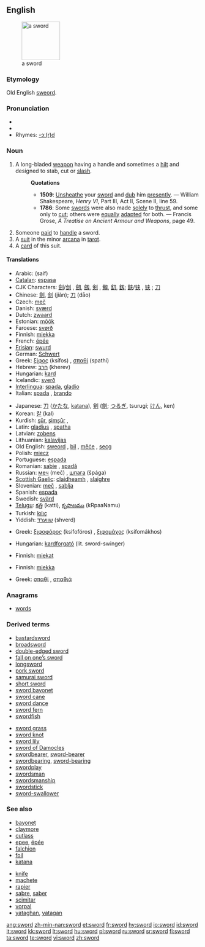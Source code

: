 {{wikipedia}}
==English==
[[Image:Estoque_1480_dC..jpg|thumb|right|100px|a sword]]

===Etymology===
Old English [[sweord]].

===Pronunciation===
*{{IPA|/sɔ:d/,/soʊrd/}}
*{{audio|en-us-sword.ogg|Audio (US)}}
*Rhymes: [[Rhymes:English:-ɔː(r)d|-ɔː(r)d]]

===Noun===
{{en-noun}}

# {{context|Weapon}} A long-bladed [[weapon]] having a handle and sometimes a [[hilt]] and designed to stab, cut or [[slash]]. <!-- This is encyclopedic: It was sheathed in a [[scabbard]]. It was originally a [[melée]] weapon that was used in serious combat, but now is mostly used in sports and for ceremonies, and is viewed as one of the most noble weapons.-->
#:'''Quotations'''
#:*'''1509''': [[Unsheathe]] your [[sword]] and [[dub]] him [[presently]]. &mdash; William Shakespeare, ''Henry VI'', Part III, Act II, Scene II, line 59.
#:*'''1786''': Some [[sword]]s were also made [[solely]] to [[thrust]], and some only to [[cut]]; others were [[equally]] [[adapt]]ed for both. &mdash; Francis Grose, ''A Treatise on Ancient Armour and Weapons'', page 49.
# Someone [[paid]] to [[handle]] a sword.
# A [[suit]] in the minor [[arcana]] in [[tarot]].
# A [[card]] of this suit.

====Translations====
{{trans-top|weapon}}
*Arabic: {{ARchar|[[سيف]]}} (saif) {{m}}
*[[Catalan]]: [[espasa]] {{f}}
*CJK Characters: [[劍]]/[[剑]]<!-- (jiàn)-->, [[劒]], [[劔]], [[剣]]<!--ja simp-->, [[剱]], [[釖]], [[釼]]; [[鋏]]/[[铗]]<!-- (jiá)--><!--zh trad/ja-->, [[铗]]<!-- (jiá)--><!--zh simp-->; [[刀]]<!-- (dāo)-->
*Chinese: [[劍]], [[剑]] (jiàn); [[刀]] (dāo)
*Czech: [[meč]] {{m}}
*Danish: [[sværd]] {{g|Danish}}
*Dutch: [[zwaard]] {{n}}
*Estonian: [[mõõk]]
*Faroese: [[svørð]] {{n}}
*Finnish: [[miekka]]
*French: [[épée]] {{f}}
*[[Frisian]]: [[swurd]] {{n}}
*German: [[Schwert]] {{n}}
*Greek: [[ξίφος]] (ksífos) {{n}}, [[σπαθί]] (spathí) {{n}}
*Hebrew: [[חרב]] (kherev) {{m}}
*Hungarian: [[kard#Hungarian|kard]]
*Icelandic: [[sverð]] {{m}}
*[[Interlingua]]: [[spada]], [[gladio]]
*Italian: [[spada]] {{f}}, [[brando]] {{m}} {{italbrac|poetic}}
{{trans-mid}}
*Japanese: [[刀]] ([[かたな]], [[katana]]), [[剣]] ([[劍]]; [[つるぎ]], tsurugi; [[けん]], ken)
*Korean: [[칼]] (kal)
*Kurdish: [[şûr]], [[şimşûr]] {{g|Kurdish}}, {{KUchar|[[شمشێر]]}}
*Latin: [[gladius]] {{m}}, [[spatha]] {{f}}
*Latvian: [[zobens]] {{m}}
*Lithuanian: [[kalavijas]] {{m}}
*Old English: [[sweord]] {{n}}, [[bil]] {{n}}, [[mece|mēċe]] {{m}}, [[secg]] {{m}}
*Polish: [[miecz]] {{m}}
*Portuguese: [[espada]] {{f}}
*Romanian: [[sabie]] {{f}}, [[spadă]] {{f}}
*Russian: [[меч]] (meč) {{m}}, [[шпага]] (špága) {{f}}
*[[Scottish Gaelic]]: [[claidheamh]] {{m}}, [[slaighre]] {{f}}
*Slovenian: [[meč]] {{m}}, [[sablja]] {{f}}
*Spanish: [[espada]] {{f}}
*Swedish: [[svärd]] {{c}}
*[[Telugu]]: [[కత్తి]] (katti), [[కృపాణము]] (kRpaaNamu)
*Turkish: [[kılıç]]
*Yiddish: [[שווערד]] (shverd) {{f}}
{{trans-bottom}}

{{trans-top|one who handles a sword}}
*Greek: [[ξιφοφόρος]] (ksifofóros) {{m}}, [[ξιφομάχος]] (ksifomákhos) {{m}}
{{trans-mid}}
*Hungarian: [[kardforgató]] (lit. sword-swinger)
{{trans-bottom}}

{{trans-top|suit in tarot}}
*Finnish: [[miekat]] {{p}}
{{trans-mid}}
{{trans-bottom}}

{{trans-top|card of this suit}}
*Finnish: [[miekka]]
{{trans-mid}}
*Greek: [[σπαθί]] {{n}}, [[σπαθιά]] {{p}}
{{trans-bottom}}

===Anagrams===
*[[words]]

===Derived terms===
{{top2}}
*[[bastardsword]]
*[[broadsword]]
*[[double-edged sword]]
*[[fall on one's sword|fall on one’s sword]]
*[[longsword]]
*[[pork sword]]
*[[samurai sword]]
*[[short sword]]
*[[sword bayonet]]
*[[sword cane]]
*[[sword dance]]
*[[sword fern]]
*[[swordfish]]
{{mid2}}
*[[sword grass]]
*[[sword knot]]
*[[sword lily]]
*[[sword of Damocles]]
*[[swordbearer]], [[sword-bearer]]
*[[swordbearing]], [[sword-bearing]]
*[[swordplay]]
*[[swordsman]]
*[[swordsmanship]]
*[[swordstick]]
*[[sword-swallower]]
<!-- vorpal sword -->
{{bottom}}

===See also===
{{top2}}
*[[bayonet]]
*[[claymore]]
*[[cutlass]]
*[[epee]], [[épée]]
*[[falchion]]
*[[foil]]
*[[katana]]
{{mid2}}
*[[knife]]
*[[machete]]
*[[rapier]]
*[[sabre]], [[saber]]
*[[scimitar]]
*[[vorpal]]
*[[yataghan]], [[yatagan]]
{{bottom}}

[[ang:sword]]
[[zh-min-nan:sword]]
[[et:sword]]
[[fr:sword]]
[[hy:sword]]
[[io:sword]]
[[id:sword]]
[[it:sword]]
[[kk:sword]]
[[lt:sword]]
[[hu:sword]]
[[pl:sword]]
[[ru:sword]]
[[sr:sword]]
[[fi:sword]]
[[ta:sword]]
[[te:sword]]
[[vi:sword]]
[[zh:sword]]